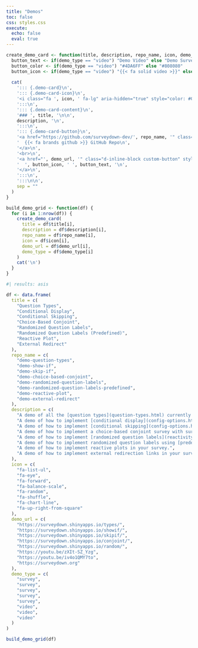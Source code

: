 ```yaml
---
title: "Demos"
toc: false
css: styles.css
execute: 
  echo: false
  eval: true
---
```


```r
create_demo_card <- function(title, description, repo_name, icon, demo_url, demo_type = "survey") {
  button_text <- if(demo_type == "video") "Demo Video" else "Demo Survey"
  button_color <- if(demo_type == "video") "#4DA6FF" else "#808080"
  button_icon <- if(demo_type == "video") "{{< fa solid video >}}" else "{{< fa solid clipboard-list >}}"
  
  cat(
    '::: {.demo-card}\n',
    '::: {.demo-card-icon}\n',
    '<i class="fa ', icon, ' fa-lg" aria-hidden="true" style="color: #00bc8c;"></i>\n',
    ':::\n',
    '::: {.demo-card-content}\n',
    '### ', title, '\n\n',
    description, '\n',
    ':::\n',
    '::: {.demo-card-button}\n',
    '<a href="https://github.com/surveydown-dev/', repo_name, '" class="d-inline-block mb-2 custom-button" style="background-color: #28a745; color: white; padding: 6px 10px; text-decoration: none; font-weight: bold; border-radius: 3px; transition: background-color 0.3s; font-size: 0.8em;">\n',
    '  {{< fa brands github >}} GitHub Repo\n',
    '</a>\n',
    '<br>\n',
    '<a href="', demo_url, '" class="d-inline-block custom-button" style="background-color: ', button_color, '; color: white; padding: 6px 10px; text-decoration: none; font-weight: bold; border-radius: 3px; transition: background-color 0.3s; font-size: 0.8em;">\n',
    '  ', button_icon, ' ', button_text, '\n',
    '</a>\n',
    ':::\n',
    ':::\n\n',
    sep = ""
  )
}
```

```r
build_demo_grid <- function(df) {
  for (i in 1:nrow(df)) {
    create_demo_card(
      title = df$title[i],
      description = df$description[i],
      repo_name = df$repo_name[i],
      icon = df$icon[i],
      demo_url = df$demo_url[i],
      demo_type = df$demo_type[i]
    )
    cat('\n')
  }
}
```

```r
#| results: asis

df <- data.frame(
  title = c(
    "Question Types",
    "Conditional Display",
    "Conditional Skipping",
    "Choice-Based Conjoint",
    "Randomized Question Labels",
    "Randomized Question Labels (Predefined)",
    "Reactive Plot",
    "External Redirect"
  ),
  repo_name = c(
    "demo-question-types",
    "demo-show-if",
    "demo-skip-if",
    "demo-choice-based-conjoint",
    "demo-randomized-question-labels",
    "demo-randomized-question-labels-predefined",
    "demo-reactive-plot",
    "demo-external-redirect"
  ),
  description = c(
    "A demo of all the [question types](question-types.html) currently supported by surveydown.",
    "A demo of how to implement [conditional display](config-options.html#conditional-display) (showing a question based on a previous response).",
    "A demo of how to implement [conditional skipping](config-options.html#conditional-skipping) (skipping to a page based on a previous response).",
    "A demo of how to implement a choice-based conjoint survey with surveydown.",
    "A demo of how to implement [randomized question labels](reactivity.html#randomizing-question-labels).",
    "A demo of how to implement randomized question labels using [predefined random labels](reactivity.html#pre-defined-randomization).",
    "A demo of how to implement reactive plots in your survey.",
    "A demo of how to implement external redirection links in your survey."
  ), 
  icon = c(
    "fa-list-ul",
    "fa-eye",
    "fa-forward",
    "fa-balance-scale",
    "fa-random",
    "fa-shuffle",
    "fa-chart-line",
    "fa-up-right-from-square"
  ),
  demo_url = c(
    "https://surveydown.shinyapps.io/types/",
    "https://surveydown.shinyapps.io/showif/",
    "https://surveydown.shinyapps.io/skipif/",
    "https://surveydown.shinyapps.io/conjoint/",
    "https://surveydown.shinyapps.io/random/",
    "https://youtu.be/zXIt-SZ_Yzg",
    "https://youtu.be/iv4o1QMY7to",
    "https://surveydown.org"
  ),
  demo_type = c(
    "survey",
    "survey",
    "survey",
    "survey",
    "survey",
    "video",
    "video",
    "video"
  )
)

build_demo_grid(df)
```